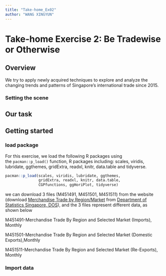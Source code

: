 ```yaml
---
title: "Take-home_Ex02"
author: "WANG XINGYUN"
---
```


# **Take-home Exercise 2: Be Tradewise or Otherwise**

## **Overview**

We try to apply newly acquired techniques to explore and analyze the changing trends and patterns of Singapore’s international trade since 2015.

### **Setting the scene**

## Our task

## Getting started

### load package

For this exercise, we load the following R packages using the `pacman::p_load()` function, R packages including: scales, viridis, lubridate, ggthemes, gridExtra, readxl, knitr, data.table and tidyverse.

```r
pacman::p_load(scales, viridis, lubridate, ggthemes,
               gridExtra, readxl, knitr, data.table,
               CGPfunctions, ggHoriPlot, tidyverse)
```

we can download 3 files (M451491, M451501, M451511) from the website (download [Merchandise Trade by Region/Market](https://www.singstat.gov.sg/find-data/search-by-theme/trade-and-investment/merchandise-trade/latest-data) from [Department of Statistics Singapore, DOS](https://www.singstat.gov.sg/)), and the 3 files represent different data, as shown below

M451491-Merchandise Trade By Region and Selected Market (Imports), Monthly

M451501-Merchandise Trade By Region and Selected Market (Domestic Exports),Monthly

M451511-Merchandise Trade By Region and Selected Market (Re-Exports), Monthly

### Import data
